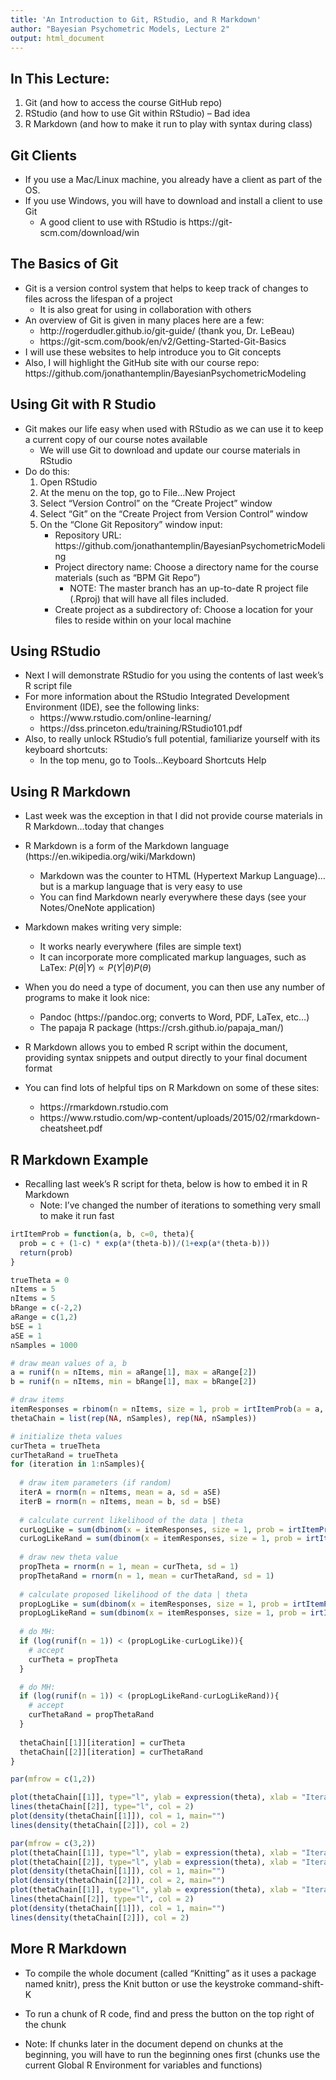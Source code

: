 ```yaml
---
title: 'An Introduction to Git, RStudio, and R Markdown'
author: "Bayesian Psychometric Models, Lecture 2"
output: html_document
---
```

<!-- Replace output: line in header with these for different formatting options: -->
<!-- output: slidy_presentation --> 
<!-- output: beamer_presentation --> 
<!-- output: ioslides_presentation --> 

<!--
```r
knitr::opts_chunk$set(echo = FALSE)
```
--> 

## In This Lecture:

1. Git (and how to access the course GitHub repo)
2. RStudio (and how to use Git within RStudio) -- Bad idea
3. R Markdown (and how to make it run to play with syntax during class)


## Git Clients

- If you use a Mac/Linux machine, you already have a client as part of the OS. 
- If you use Windows, you will have to download and install a client to use Git
    - A good client to use with RStudio is https://git-scm.com/download/win

 
## The Basics of Git

- Git is a version control system that helps to keep track of changes to files across the lifespan of a project
    - It is also great for using in collaboration with others
- An overview of Git is given in many places here are a few:
    - http://rogerdudler.github.io/git-guide/ (thank you, Dr. LeBeau)
    - https://git-scm.com/book/en/v2/Getting-Started-Git-Basics 
- I will use these websites to help introduce you to Git concepts
- Also, I will highlight the GitHub site with our course repo: https://github.com/jonathantemplin/BayesianPsychometricModeling 

## Using Git with R Studio

- Git makes our life easy when used with RStudio as we can use it to keep a current copy of our course notes available
    - We will use Git to download and update our course materials in RStudio
- Do do this: 
    1. Open RStudio
    2. At the menu on the top, go to File...New Project
    3. Select "Version Control" on the "Create Project" window
    4. Select "Git" on the "Create Project from Version Control" window
    5. On the "Clone Git Repository" window input:
          - Repository URL: https://github.com/jonathantemplin/BayesianPsychometricModeling
          - Project directory name: Choose a directory name for the course materials (such as "BPM Git Repo")
              - NOTE: The master branch has an up-to-date R project file (.Rproj) that will have all files included.
          - Create project as a subdirectory of: Choose a location for your files to reside within on your local machine
          
## Using RStudio

- Next I will demonstrate RStudio for you using the contents of last week's R script file
- For more information about the RStudio Integrated Development Environment (IDE), see the following links:
    - https://www.rstudio.com/online-learning/
    - https://dss.princeton.edu/training/RStudio101.pdf
- Also, to really unlock RStudio's full potential, familiarize yourself with its keyboard shortcuts:
    - In the top menu, go to Tools...Keyboard Shortcuts Help

## Using R Markdown

- Last week was the exception in that I did not provide course materials in R Markdown...today that changes
- R Markdown is a form of the Markdown language (https://en.wikipedia.org/wiki/Markdown)
    - Markdown was the counter to HTML (Hypertext Markup Language)...but is a markup language that is very easy to use
    - You can find Markdown nearly everywhere these days (see your Notes/OneNote application)
- Markdown makes writing very simple:
    - It works nearly everywhere (files are simple text)
    - It can incorporate more complicated markup languages, such as LaTex: $P \left(\theta|Y \right) \propto P \left(Y|\theta \right) P \left( \theta \right)$
- When you do need a type of document, you can then use any number of programs to make it look nice: 
    - Pandoc (https://pandoc.org; converts to Word, PDF, LaTex, etc...)
    - The papaja R package (https://crsh.github.io/papaja_man/)

- R Markdown allows you to embed R script within the document, providing syntax snippets and output directly to your final document format

- You can find lots of helpful tips on R Markdown on some of these sites:
    - https://rmarkdown.rstudio.com
    - https://www.rstudio.com/wp-content/uploads/2015/02/rmarkdown-cheatsheet.pdf
    
## R Markdown Example

- Recalling last week's R script for theta, below is how to embed it in R Markdown
    - Note: I've changed the number of iterations to something very small to make it run fast

```r
irtItemProb = function(a, b, c=0, theta){
  prob = c + (1-c) * exp(a*(theta-b))/(1+exp(a*(theta-b)))
  return(prob)
}

trueTheta = 0
nItems = 5
nItems = 5
bRange = c(-2,2)
aRange = c(1,2)
bSE = 1
aSE = 1
nSamples = 1000

# draw mean values of a, b
a = runif(n = nItems, min = aRange[1], max = aRange[2])
b = runif(n = nItems, min = bRange[1], max = bRange[2])

# draw items
itemResponses = rbinom(n = nItems, size = 1, prob = irtItemProb(a = a, b = b, theta = 1))
thetaChain = list(rep(NA, nSamples), rep(NA, nSamples))

# initialize theta values
curTheta = trueTheta
curThetaRand = trueTheta
for (iteration in 1:nSamples){
  
  # draw item parameters (if random)
  iterA = rnorm(n = nItems, mean = a, sd = aSE)
  iterB = rnorm(n = nItems, mean = b, sd = bSE)
  
  # calculate current likelihood of the data | theta
  curLogLike = sum(dbinom(x = itemResponses, size = 1, prob = irtItemProb(a = a, b = b, theta = curTheta), log = TRUE))
  curLogLikeRand = sum(dbinom(x = itemResponses, size = 1, prob = irtItemProb(a = iterA, b = iterB, theta = curThetaRand), log = TRUE))
  
  # draw new theta value
  propTheta = rnorm(n = 1, mean = curTheta, sd = 1)
  propThetaRand = rnorm(n = 1, mean = curThetaRand, sd = 1)
  
  # calculate proposed likelihood of the data | theta
  propLogLike = sum(dbinom(x = itemResponses, size = 1, prob = irtItemProb(a = a, b = b, theta = propTheta), log = TRUE))
  propLogLikeRand = sum(dbinom(x = itemResponses, size = 1, prob = irtItemProb(a = iterA, b = iterB, theta = propThetaRand), log = TRUE))
  
  # do MH:
  if (log(runif(n = 1)) < (propLogLike-curLogLike)){
    # accept
    curTheta = propTheta
  } 

  # do MH:
  if (log(runif(n = 1)) < (propLogLikeRand-curLogLikeRand)){
    # accept
    curThetaRand = propThetaRand
  }
  
  thetaChain[[1]][iteration] = curTheta
  thetaChain[[2]][iteration] = curThetaRand
}

par(mfrow = c(1,2))

plot(thetaChain[[1]], type="l", ylab = expression(theta), xlab = "Iteration Number")
lines(thetaChain[[2]], type="l", col = 2)
plot(density(thetaChain[[1]]), col = 1, main="")
lines(density(thetaChain[[2]]), col = 2)

par(mfrow = c(3,2))
plot(thetaChain[[1]], type="l", ylab = expression(theta), xlab = "Iteration Number")
plot(thetaChain[[2]], type="l", ylab = expression(theta), xlab = "Iteration Number", col =2)
plot(density(thetaChain[[1]]), col = 1, main="")
plot(density(thetaChain[[2]]), col = 2, main="")
plot(thetaChain[[1]], type="l", ylab = expression(theta), xlab = "Iteration Number")
lines(thetaChain[[2]], type="l", col = 2)
plot(density(thetaChain[[1]]), col = 1, main="")
lines(density(thetaChain[[2]]), col = 2)
```
 
## More R Markdown

- To compile the whole document (called "Knitting" as it uses a package named knitr), press the Knit button or use the keystroke command-shift-K

- To run a chunk of R code, find and press the button on the top right of the chunk
- Note: If chunks later in the document depend on chunks at the beginning, you will have to run the beginning ones first (chunks use the current Global R Environment for variables and functions)
